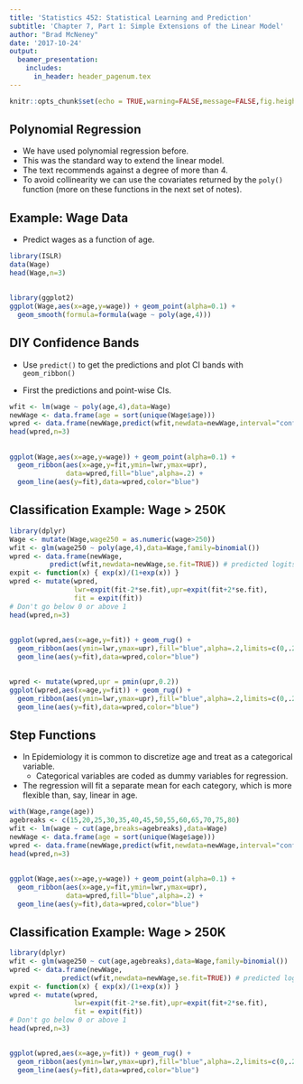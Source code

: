 ```yaml
---
title: 'Statistics 452: Statistical Learning and Prediction'
subtitle: 'Chapter 7, Part 1: Simple Extensions of the Linear Model'
author: "Brad McNeney"
date: '2017-10-24'
output: 
  beamer_presentation:
    includes:
      in_header: header_pagenum.tex
---
```


```r
knitr::opts_chunk$set(echo = TRUE,warning=FALSE,message=FALSE,fig.height=3.5,fig.width=5)
```

## Polynomial Regression

* We have used polynomial regression before.
* This was the standard way to extend the linear model.
* The text recommends against a degree of more than 4.
* To avoid collinearity we can use the covariates
returned by the `poly()` function (more on these functions
in the next set of notes).

## Example: Wage Data

* Predict wages as a function of age.

\scriptsize

```r
library(ISLR)
data(Wage)
head(Wage,n=3)
```

##

\scriptsize

```r
library(ggplot2)
ggplot(Wage,aes(x=age,y=wage)) + geom_point(alpha=0.1) +
  geom_smooth(formula=formula(wage ~ poly(age,4)))
```

## DIY Confidence Bands

* Use `predict()` to get the predictions and plot CI bands with 
`geom_ribbon()`

* First the predictions and point-wise CIs.

\scriptsize

```r
wfit <- lm(wage ~ poly(age,4),data=Wage)
newWage <- data.frame(age = sort(unique(Wage$age)))
wpred <- data.frame(newWage,predict(wfit,newdata=newWage,interval="confidence"))
head(wpred,n=3)
```

##

\scriptsize

```r
ggplot(Wage,aes(x=age,y=wage)) + geom_point(alpha=0.1) +
  geom_ribbon(aes(x=age,y=fit,ymin=lwr,ymax=upr),
              data=wpred,fill="blue",alpha=.2) + 
  geom_line(aes(y=fit),data=wpred,color="blue")
```

## Classification Example: Wage $>$ 250K

\scriptsize

```r
library(dplyr)
Wage <- mutate(Wage,wage250 = as.numeric(wage>250))
wfit <- glm(wage250 ~ poly(age,4),data=Wage,family=binomial())
wpred <- data.frame(newWage,
          predict(wfit,newdata=newWage,se.fit=TRUE)) # predicted logits
expit <- function(x) { exp(x)/(1+exp(x)) }
wpred <- mutate(wpred,
                lwr=expit(fit-2*se.fit),upr=expit(fit+2*se.fit),
                fit = expit(fit))
# Don't go below 0 or above 1
head(wpred,n=3)
```


##

\scriptsize

```r
ggplot(wpred,aes(x=age,y=fit)) + geom_rug() +
  geom_ribbon(aes(ymin=lwr,ymax=upr),fill="blue",alpha=.2,limits=c(0,.2)) + 
  geom_line(aes(y=fit),data=wpred,color="blue") 
```

##

\scriptsize

```r
wpred <- mutate(wpred,upr = pmin(upr,0.2))
ggplot(wpred,aes(x=age,y=fit)) + geom_rug() +
  geom_ribbon(aes(ymin=lwr,ymax=upr),fill="blue",alpha=.2,limits=c(0,.2)) + 
  geom_line(aes(y=fit),data=wpred,color="blue") 
```

## Step Functions

* In Epidemiology it is common to discretize age and treat
as a categorical variable.
    + Categorical variables are coded as dummy variables for regression.
* The regression will fit a separate mean for each category, which 
is more flexible than, say, linear in age.

\scriptsize

```r
with(Wage,range(age))
agebreaks <- c(15,20,25,30,35,40,45,50,55,60,65,70,75,80)
wfit <- lm(wage ~ cut(age,breaks=agebreaks),data=Wage)
newWage <- data.frame(age = sort(unique(Wage$age)))
wpred <- data.frame(newWage,predict(wfit,newdata=newWage,interval="confidence"))
head(wpred,n=3)
```

##

\scriptsize

```r
ggplot(Wage,aes(x=age,y=wage)) + geom_point(alpha=0.1) +
  geom_ribbon(aes(x=age,y=fit,ymin=lwr,ymax=upr),
              data=wpred,fill="blue",alpha=.2) + 
  geom_line(aes(y=fit),data=wpred,color="blue")
```

## Classification Example: Wage $>$ 250K

\scriptsize

```r
library(dplyr)
wfit <- glm(wage250 ~ cut(age,agebreaks),data=Wage,family=binomial())
wpred <- data.frame(newWage,
             predict(wfit,newdata=newWage,se.fit=TRUE)) # predicted logits
expit <- function(x) { exp(x)/(1+exp(x)) }
wpred <- mutate(wpred,
                lwr=expit(fit-2*se.fit),upr=expit(fit+2*se.fit),
                fit = expit(fit))
# Don't go below 0 or above 1
head(wpred,n=3)
```

##

\scriptsize

```r
ggplot(wpred,aes(x=age,y=fit)) + geom_rug() +
  geom_ribbon(aes(ymin=lwr,ymax=upr),fill="blue",alpha=.2,limits=c(0,.2)) + 
  geom_line(aes(y=fit),data=wpred,color="blue") 
```
